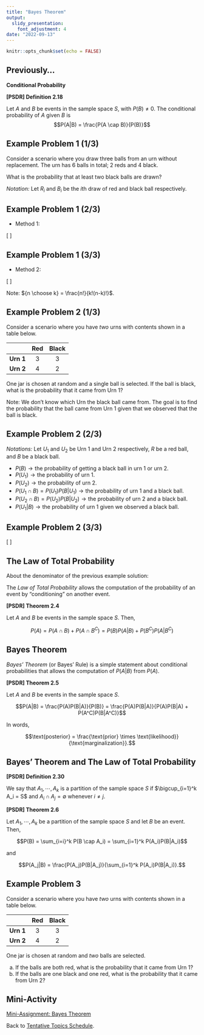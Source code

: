 ```yaml
---
title: "Bayes Theorem"
output:
  slidy_presentation:
    font_adjustment: 4
date: "2022-09-13"
---
```


```r
knitr::opts_chunk$set(echo = FALSE)
```

## Previously...

**Conditional Probability**

**[PSDR] Definition 2.18**

Let $A$ and $B$ be events in the sample space $S$, with $P(B) \ne 0$. The conditional probability of $A$ given $B$ is 
$$P(A|B) = \frac{P(A \cap B)}{P(B)}$$

## Example Problem 1 (1/3)

Consider a scenario where you draw three balls from an urn without replacement. The urn has 6 balls in total; 2 reds and 4 black.

What is the probability that at least two black balls are drawn?

*Notation:* Let $R_i$ and $B_i$ be the $i$th draw of red and black ball respectively.

## Example Problem 1 (2/3)

* Method 1:

\[
\scriptsize
\begin{align*}
P(\text{black balls} \ge 2) = & P(B_1)P(B_2|B_1)P(B_3|B_1 \cap B_2) + \longrightarrow \{B_1,B_2,B_3\}\\ 
                              & P(B_1)P(B_2|B_1)P(R_3|B_1 \cap B_2) + \longrightarrow \{B_1,B_2,R_3\} \\
                              & P(B_1)P(R_2|B_1)P(B_3|B_1 \cap R_2) + \longrightarrow \{B_1,R_2,B_3\} \\ 
                              & P(R_1)P(B_2|R_1)P(B_3|R_1 \cap B_2) \hspace{7px} \longrightarrow \{R_1,B_2,B_3\} \\
                              & \\
P(\text{black balls} \ge 2) = & \left(\frac{1}{5}\right) + \left(\frac{1}{5}\right) + \left(\frac{1}{5}\right) + \left(\frac{1}{5}\right) \\
                            = & \frac{4}{5}
\end{align*}
\]

## Example Problem 1 (3/3)

* Method 2:

\[
\scriptsize
\begin{align*}
P(\text{draw at least 2 black balls}) = & \frac{\text{ways to draw exactly 2 black balls } + \text{ways to draw exactly 3 black balls}}{\text{all ways to draw 3 balls out of 6}} \\
                                      = & \frac{{4 \choose 2}{2 \choose 1} + {4 \choose 3}{2 \choose 0}}{{6 \choose 3}}\\
                                      = & \frac{6(2) +4(1) }{20} \\
                                      = & \frac{16}{20} \\
                                      = & \frac{4}{5}
\end{align*}
\]

Note: ${n \choose k} = \frac{n!}{k!(n-k)!}$.

## Example Problem 2 (1/3)

Consider a scenario where you have *two* urns with contents shown in a table below.

<center>
|       | **Red** | **Black** |
|:-------:|:-----:|:-------:|
| **Urn 1** | 3   | 3     |
| **Urn 2** | 4   | 2     |
</center>

One jar is chosen at random and a single ball is selected. If the ball is black, what is the probability that it came from Urn 1?

Note: We don't know which Urn the black ball came from. The goal is to find the probability that the ball came from Urn 1 given that we observed that the ball is black.

## Example Problem 2 (2/3)

*Notations:* Let $U_1$ and $U_2$ be Urn 1 and Urn 2 respectively, $R$ be a red ball, and $B$ be a black ball.

- $P(B) \longrightarrow \text{the probability of getting a black ball in urn 1 or urn 2.}$
- $P(U_1) \longrightarrow \text{the probability of urn 1.}$
- $P(U_2) \longrightarrow \text{the probability of urn 2.}$
- $P(U_1 \cap B) = P(U_1)P(B|U_1) \longrightarrow \text{the probability of urn 1 and a black ball.}$
- $P(U_2 \cap B) = P(U_2)P(B|U_2) \longrightarrow \text{the probability of urn 2 and a black ball.}$
- $P(U_1|B) \longrightarrow \text{the probability of urn 1 given we observed a black ball.}$

## Example Problem 2 (3/3)

\[
\begin{align*}
P(U_1|B) = & \frac{P(U_1)P(B|U_1)}{P(B)} \\
         = & \frac{P(U_1)P(B|U_1)}{P(U_1)P(B|U_1) + P(U_2)P(B|U_2)} \\
         = & \frac{\left(\frac{1}{2}\right)\left(\frac{3}{6}\right)}{\left(\frac{1}{2}\right)\left(\frac{3}{6}\right) + \left(\frac{1}{2}\right)\left(\frac{2}{6}\right)} \\
         = & \frac{1/4}{5/12} \\
P(U_1|B) = & \frac{5}{48}
\end{align*}
\]

## The Law of Total Probability

About the denominator of the previous example solution:

The *Law of Total Probability* allows the computation of the probability of an event by “conditioning” on another event.

**[PSDR] Theorem 2.4**

Let $A$ and $B$ be events in the sample space $S$. Then,

$$P(A) = P(A \cap B) + P(A \cap B^C) = P(B)P(A|B) + P(B^C)P(A|B^C)$$

## Bayes Theorem

*Bayes’ Theorem* (or Bayes' Rule) is a simple statement about conditional probabilities that allows the computation of $P(A|B)$ from $P(A)$.

**[PSDR] Theorem 2.5**

Let $A$ and $B$ be events in the sample space $S$.

$$P(A|B) = \frac{P(A)P(B|A)}{P(B)} = \frac{P(A)P(B|A)}{P(A)P(B|A) + P(A^C)P(B|A^C)}$$

In words,

$$\text{posterior} = \frac{\text{prior} \times \text{likelihood}}{\text{marginalization}}.$$

## Bayes' Theorem and The Law of Total Probability

**[PSDR] Definition 2.30**

We say that $A_1, \cdots, A_k$ is a partition of the sample space $S$ if $\bigcup_{i=1}^k A_i = S$ and $A_i \cap A_j = \emptyset$ whenever $i \ne j$.

**[PSDR] Theorem 2.6**

Let $A_1, \cdots, A_k$ be a partition of the sample space $S$ and let $B$ be an event. Then,

$$P(B) = \sum_{i=i}^k P(B \cap A_i) = \sum_{i=1}^k P(A_i)P(B|A_i)$$

and

$$P(A_j|B) = \frac{P(A_j)P(B|A_j)}{\sum_{i=1}^k P(A_i)P(B|A_i)}.$$

## Example Problem 3

Consider a scenario where you have *two* urns with contents shown in a table below.

<center>
|       | **Red** | **Black** |
|:-------:|:-----:|:-------:|
| **Urn 1** | 3   | 3     |
| **Urn 2** | 4   | 2     |
</center>

One jar is chosen at random and *two* balls are selected. 

  a. If the balls are both red, what is the probability that it came from Urn 1?
  a. If the balls are one black and one red, what is the probability that it came from Urn 2?

## Mini-Activity

[Mini-Assignment: Bayes Theorem](ma-mth461a-20220913.pdf){target="_blank"}

Back to [Tentative Topics Schedule](../../topics.html).
